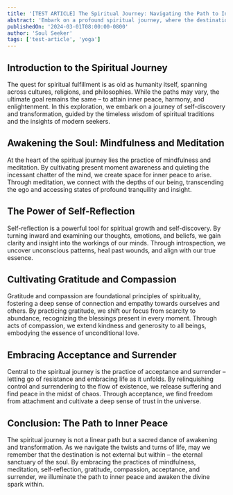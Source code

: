 ```yaml
---
title: '[TEST ARTICLE] The Spiritual Journey: Navigating the Path to Inner Peace'
abstract: 'Embark on a profound spiritual journey, where the destination is not a place but a state of being – inner peace. Explore ancient wisdom traditions, modern spiritual practices, and personal experiences that illuminate the path to spiritual fulfillment. Discover techniques for mindfulness, meditation, and self-reflection, and learn how to cultivate gratitude, compassion, and acceptance in your daily life. Join us as we embark on a quest to uncover the essence of spirituality and awaken the divine spark within.'
publishedOn: '2024-03-01T08:00:00-0800'
author: 'Soul Seeker'
tags: ['test-article', 'yoga']
---
```


## Introduction to the Spiritual Journey

The quest for spiritual fulfillment is as old as humanity itself, spanning across cultures, religions, and philosophies. While the paths may vary, the ultimate goal remains the same – to attain inner peace, harmony, and enlightenment. In this exploration, we embark on a journey of self-discovery and transformation, guided by the timeless wisdom of spiritual traditions and the insights of modern seekers.

## Awakening the Soul: Mindfulness and Meditation

At the heart of the spiritual journey lies the practice of mindfulness and meditation. By cultivating present moment awareness and quieting the incessant chatter of the mind, we create space for inner peace to arise. Through meditation, we connect with the depths of our being, transcending the ego and accessing states of profound tranquility and insight.

## The Power of Self-Reflection

Self-reflection is a powerful tool for spiritual growth and self-discovery. By turning inward and examining our thoughts, emotions, and beliefs, we gain clarity and insight into the workings of our minds. Through introspection, we uncover unconscious patterns, heal past wounds, and align with our true essence.

## Cultivating Gratitude and Compassion

Gratitude and compassion are foundational principles of spirituality, fostering a deep sense of connection and empathy towards ourselves and others. By practicing gratitude, we shift our focus from scarcity to abundance, recognizing the blessings present in every moment. Through acts of compassion, we extend kindness and generosity to all beings, embodying the essence of unconditional love.

## Embracing Acceptance and Surrender

Central to the spiritual journey is the practice of acceptance and surrender – letting go of resistance and embracing life as it unfolds. By relinquishing control and surrendering to the flow of existence, we release suffering and find peace in the midst of chaos. Through acceptance, we find freedom from attachment and cultivate a deep sense of trust in the universe.

## Conclusion: The Path to Inner Peace

The spiritual journey is not a linear path but a sacred dance of awakening and transformation. As we navigate the twists and turns of life, may we remember that the destination is not external but within – the eternal sanctuary of the soul. By embracing the practices of mindfulness, meditation, self-reflection, gratitude, compassion, acceptance, and surrender, we illuminate the path to inner peace and awaken the divine spark within.
